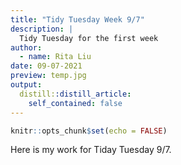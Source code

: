 ```yaml
---
title: "Tidy Tuesday Week 9/7"
description: |
  Tidy Tuesday for the first week
author:
  - name: Rita Liu
date: 09-07-2021
preview: temp.jpg
output:
  distill::distill_article:
    self_contained: false
---
```



```r
knitr::opts_chunk$set(echo = FALSE)
```

Here is my work for Tiday Tuesday 9/7. 
